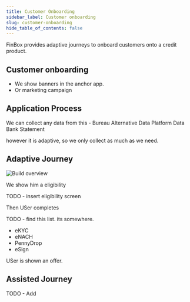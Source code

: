 ```yaml
---
title: Customer Onboarding
sidebar_label: Customer onboarding
slug: customer-onboarding
hide_table_of_contents: false
---
```



FinBox provides adaptive journeys to onboard customers onto a credit product. 


## Customer onboarding

- We show banners in the anchor app.
- Or marketing campaign



## Application Process

We can collect any data from this - 
Bureau
Alternative Data
Platform Data 
Bank Statement 


however it is adaptive, so we only collect as much as we need.
## Adaptive Journey

<img src="/img/build_overview.png" alt="Build overview" />

We show him a eligibility

TODO - insert eligibility screen

Then USer completes

TODO - find this list. its somewhere.

- eKYC
- eNACH
- PennyDrop
- eSign

USer is shown an offer.


## Assisted Journey

TODO - Add




